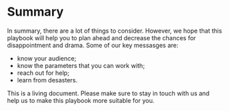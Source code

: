 # Summary {.unnumbered}

In summary, there are a lot of things to consider. However, we hope that this playbook will help you to plan ahead and decrease the chances for disappointment and drama. Some of our key messasges are:

- know your audience;
- know the parameters that you can work with;
- reach out for help;
- learn from desasters.

This is a living document. Please make sure to stay in touch with us and help us to make this playbook more suitable for you.
